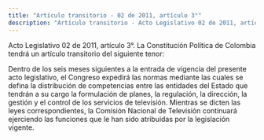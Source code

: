 ```yaml
---
title: "Artículo transitorio - 02 de 2011, artículo 3°"
description: "Artículo transitorio - Acto Legislativo 02 de 2011, artículo 3°"
---
```


<Warning>Acto Legislativo 02 de 2011, artículo 3°. La Constitución Política de Colombia tendrá un artículo transitorio del siguiente tenor:</Warning>

Dentro de los seis meses siguientes a la entrada de vigencia del presente acto legislativo, el Congreso expedirá las normas mediante las cuales se defina la distribución de competencias entre las entidades del Estado que tendrán a su cargo la formulación de planes, la regulación, la dirección, la gestión y el control de los servicios de televisión. Mientras se dicten las leyes correspondientes, la Comisión Nacional de Televisión continuará ejerciendo las funciones que le han sido atribuidas por la legislación vigente.
